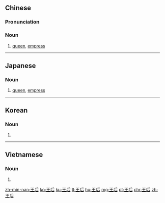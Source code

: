 ==Chinese==
{{zh-forms}}

===Pronunciation===
{{zh-pron
|m=wánghòu
|c=wong5 hau6
|h=pfs=vông-heu
|mn=qz:ông-hiǒ/tw:ông-hiō/twv,xm,zz:ông-hō͘
|w=3hhuaan hheu
|cat=n
}}

===Noun===
{{zh-noun}}

# [[queen]], [[empress]]

----

==Japanese==
{{ja-kanjitab|おう|こう|yomi=on}}

===Noun===
{{ja-noun|おうこう}}

# [[queen]], [[empress]]

----

==Korean==
{{ko-hanjatab|}}

===Noun===
{{ko-noun|hj|hangeul=왕후}}

# {{hanja form of|왕후|[[queen]], [[empress]]}}

----

==Vietnamese==
{{vi-hantutab}}

===Noun===
{{vi-hantu}}

# {{han tu form of|vương hậu|[[queen]], [[empress]]}}

[[zh-min-nan:王后]]
[[ko:王后]]
[[ku:王后]]
[[lt:王后]]
[[hu:王后]]
[[mg:王后]]
[[pt:王后]]
[[chr:王后]]
[[zh:王后]]